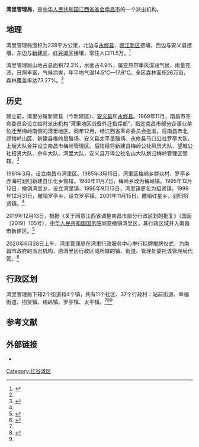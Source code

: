 {{noteTA
|1=zh-hans:湾里;zh-tw:灣裡;zh-hk:灣裏;
}}
{{Infobox China County
|county  = 湾里管理局
|Othername = 
|Photo = Ling Xiu Lake 20140202 180731.jpg
|Photoname = 岭秀湖
|nameorigin = 
|map = <!--区/县在上级行政区内位置的地图-->
|mapsize = <!--地图尺寸-->
|map_caption = <!--地图说明-->
|customimage = <!--自定义图像-->
|Belong = [[江西省|江西省]][[南昌市|南昌市]]
|Types= 派出机构
|admincode = 360105
|founded = 
|seat = [[招贤镇_(南昌市)|招贤镇]]工农路63号
|officerTitle= 
|officer = 
|officerTitle2 = 
|officer2 = 
|division = 6
|town = 4
|township = 
|subdistrict = 2
|dialect = [[赣语|赣语]][[昌都片|昌都片]][[南昌话|南昌话]]、{{link-gan|新建话|新建話}}、{{link-gan|安义话|安義話}}、{{link-gan|永修话|永修話}}
|post code = 330000
|phone code = 791
|carlicense = 赣A
|coordinate = {{coord|28.71869|N|115.72732|E|display=inline,title|scale:100000}}
|area = 238平方公里
|area land = <!--陆地面积--> 
|area water = <!--水域面积-->
|census yr = 
|pop = 
|density = <!--人口密度-->
|GDP = 
|GDP_as_of =
|web = http://www.wl.nc.gov.cn/
|web_title = 南昌湾里
|footnotes = 
}}

'''湾里管理局'''，是[[中华人民共和国|中华人民共和国]][[江西省|江西省]][[中华人民共和国省会列表|省会]][[南昌市|南昌市]]的一个派出机构。

==地理==
湾里管理局面积为238平方公里，北边与[[永修县|永修县]]、[[赣江新区|赣江新区]]接壤，西边与安义县接壤，东边与[[新建区|新建区]]、[[红谷滩区|红谷滩区]]接壤，常住人口11.5万。<ref name="wl">{{Cite web|title=湾里概况|url=http://www.wl.nc.gov.cn/News.shtml?p5=53693|accessdate=2020-07-04|publisher=南昌市湾里区政府网站}}{{Dead link|date=2020年2月|bot=InternetArchiveBot|fix-attempted=yes}}</ref>

湾里管理局山地占总面积72.3%，水面占4.9%，属亚热带季风湿润气候，雨量充沛，日照丰富，气候凉爽，年平均气温14.5℃—17.6℃。全区森林面积26万亩，森林覆盖率达73.27%。<ref name=wl/>

==历史==
建立前，湾里分属新建县（今新建區）、[[安义县|安义县]]和[[永修县|永修县]]。1969年11月，南昌市革命委员会设立临时派出机构“湾里地区战备外迁指挥部”，指定南昌市部分企事业单位迁至梅岭南侧的湾里地区。同年12月，经江西省革命委员会批准，将南昌市北郊梅岭山区、新建县梅岭垦殖场、安义县太平垦殖场、永修县马口公社罗亭大队、上坂大队合并设立南昌市梅岭管理区。后陆续将新建县梅岭公社风景大队、望城公社招贤大队、佘牟大队、湾里大队，安义县万埠公社名山大队划归梅岭管理区管辖。<ref name=sohu>{{Cite web|title=南昌这景区：15条线路几十个景点，玩半月都不重复|url=http://www.sohu.com/a/132046427_180701|accessdate=2020-07-04|date=2017-04-05|publisher=搜狐|archive-date=2019-12-26|archive-url=https://web.archive.org/web/20191226035613/http://www.sohu.com/a/132046427_180701|dead-url=no}}</ref>

1981年3月，设立南昌市湾里区。1985年3月15日，湾里区梅岭乡群众村、罗亭乡赤海村划归新建县乐化乡管辖。1986年11月7日，梅岭乡改为梅岭镇。1995年12月12日，撤销湾里乡，设立湾里镇。1996年9月13日，湾里镇更名为招贤镇。1999年12月31日，撤销罗亭乡，设立罗亭镇。2001年11月15日，撤销红星乡，划归招贤镇。<ref name=sohu/>

2019年12月13日，根据《关于同意江西省调整南昌市部分行政区划的批复》（国函〔2019〕105号），[[中华人民共和国国务院|中华人民共和国国务院]]同意撤销湾里区，其行政区域并入南昌市新建区。<ref>{{Cite web|title=江西省人民政府关于调整南昌市部分行政区划的通知|url=http://www.jiangxi.gov.cn/art/2019/12/25/art_4969_1277028.html|accessdate=2020-07-04|publisher=[[江西省人民政府|江西省人民政府]]|archive-date=2021-01-08|archive-url=https://web.archive.org/web/20210108092557/http://www.jiangxi.gov.cn/art/2019/12/25/art_4969_1277028.html|dead-url=no}}</ref>

2020年6月28日上午，湾里管理局在湾里行政服务中心举行挂牌揭牌仪式，为南昌市政府的派出机构，原湾里区行政区域所辖的镇、街道、管理处委托该管理局代管。<ref name=jxnews>{{Cite web|title=南昌市湾里管理局正式揭牌|url=http://jiangxi.jxnews.com.cn/system/2020/06/28/018946999.shtml|accessdate=2020-07-04|date=2020-06-28|publisher=江西新闻网|archive-date=2020-07-01|archive-url=https://web.archive.org/web/20200701074117/http://jiangxi.jxnews.com.cn/system/2020/06/28/018946999.shtml|dead-url=no}}</ref>

==行政区划==
湾里管理局下辖2个街道和4个镇，共有11个社区、37个行政村：站前街道、幸福街道、招贤镇、梅岭镇、罗亭镇、太平镇。<ref name=sohu/><ref>{{Cite web |url=http://www.stats.gov.cn/tjsj/tjbz/tjyqhdmhcxhfdm/2019/36/01/360105.html |title=2019年统计用区划代码和城乡划分代码：湾里区 |access-date=2022-01-11 |archive-date=2022-01-11 |archive-url=https://web.archive.org/web/20220111064844/http://www.stats.gov.cn/tjsj/tjbz/tjyqhdmhcxhfdm/2019/36/01/360105.html |dead-url=no }}</ref><ref name=jxnews></ref>

== 参考文献 ==
{{reflist}}

== 外部链接 ==
* {{Official website|http://www.wl.nc.gov.cn/|name=南昌市湾里管理局}}

{{湾里区行政区划}}
{{南昌市行政区划}}
{{江西行政区划}}

[[Category:红谷滩区|Category:红谷滩区]]